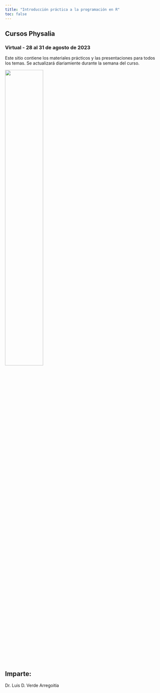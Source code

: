 ```yaml
---
title: "Introducción práctica a la programación en R"
toc: false
---
```


## Cursos Physalia 

### Virtual - 28 al 31 de agosto de 2023

Este sitio contiene los materiales prácticos y las presentaciones para todos los temas. Se actualizará diariamiente durante la semana del curso.

![](presentaciones/imgs/courseImage.jpg){width="50%" fig-align="center"}

## Imparte:
Dr. Luis D. Verde Arregoitia